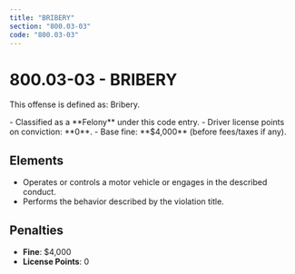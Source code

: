 ```yaml
---
title: "BRIBERY"
section: "800.03-03"
code: "800.03-03"
---
```





# 800.03-03 - BRIBERY

This offense is defined as: Bribery.

<Aside type="danger" title="Charge Type: Felony">
- Classified as a **Felony** under this code entry.
- Driver license points on conviction: **0**.
- Base fine: **$4,000** (before fees/taxes if any).
</Aside>

## Elements
- Operates or controls a motor vehicle or engages in the described conduct.
- Performs the behavior described by the violation title.

## Penalties
- **Fine**: $4,000
- **License Points**: 0
